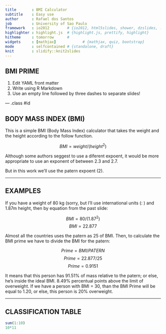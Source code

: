 ```yaml
---
title       : BMI Calculator
subtitle    : Easy use
author      : Rafael dos Santos
job         : University of Sao Paulo
framework   : io2012        # {io2012, html5slides, shower, dzslides, ...}
highlighter : highlight.js  # {highlight.js, prettify, highlight}
hitheme     : tomorrow      # 
widgets     : [mathjax]            # {mathjax, quiz, bootstrap}
mode        : selfcontained # {standalone, draft}
knit        : slidify::knit2slides
---
```


## BMI PRIME

1. Edit YAML front matter
2. Write using R Markdown
3. Use an empty line followed by three dashes to separate slides!

--- .class #id 

## BODY MASS INDEX (BMI)

This is a simple BMI (Body Mass Index) calculator that takes the weight and the height according to the follow function.

$$BMI = weight/(height^2)$$

Although some authors seggest to use a diferent expoent, it would be more appropriate to use an exponent of between 2.3 and 2.7.

But in this work we'll use the patern expoent (2).


---

## EXAMPLES

If you have a weight of 80 kg (sorry, but I'll use international units (: ) and 1.87m height, then by equation from the past slide:

$$BMI = 80/(1.87^2)$$
$$BMI = 22.877$$

Almost all the countries uses the patern as 25 of BMI.
Then, to calculate the BMI prime we have to divide the BMI for the patern:

$$Prime = BMI/PATERN$$
$$Prime = 22.877/25$$
$$Prime = 0.9151$$

It means that this person has 91.51% of mass relative to the patern; or else, he's inside the ideal BMI. 8.49% percentual points above the limit of overweight.
If we have a person with BMI = 30, than the BMI Prime will be equal to 1.20, or else, this person is 20% overweight.

---

## CLASSIFICATION TABLE

```r
sum(1:10)
10*11
```



